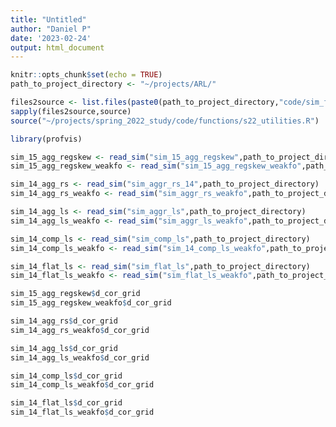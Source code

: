 ```yaml
---
title: "Untitled"
author: "Daniel P"
date: '2023-02-24'
output: html_document
---
```


```r
knitr::opts_chunk$set(echo = TRUE)
path_to_project_directory <- "~/projects/ARL/"

files2source <- list.files(paste0(path_to_project_directory,"code/sim_funcs"),full.names=TRUE)
sapply(files2source,source)
source("~/projects/spring_2022_study/code/functions/s22_utilities.R")

library(profvis)
```

```r
sim_15_agg_regskew <- read_sim("sim_15_agg_regskew",path_to_project_directory)
sim_15_agg_regskew_weakfo <- read_sim("sim_15_agg_regskew_weakfo",path_to_project_directory)

sim_14_agg_rs <- read_sim("sim_aggr_rs_14",path_to_project_directory)
sim_14_agg_rs_weakfo <- read_sim("sim_aggr_rs_weakfo",path_to_project_directory)

sim_14_agg_ls <- read_sim("sim_aggr_ls",path_to_project_directory)
sim_14_agg_ls_weakfo <- read_sim("sim_aggr_ls_weakfo",path_to_project_directory)

sim_14_comp_ls <- read_sim("sim_comp_ls",path_to_project_directory)
sim_14_comp_ls_weakfo <- read_sim("sim_14_comp_ls_weakfo",path_to_project_directory)

sim_14_flat_ls <- read_sim("sim_flat_ls",path_to_project_directory)
sim_14_flat_ls_weakfo <- read_sim("sim_flat_ls_weakfo",path_to_project_directory)
```

```r
sim_15_agg_regskew$d_cor_grid
sim_15_agg_regskew_weakfo$d_cor_grid
```

```r
sim_14_agg_rs$d_cor_grid
sim_14_agg_rs_weakfo$d_cor_grid
```

```r
sim_14_agg_ls$d_cor_grid
sim_14_agg_ls_weakfo$d_cor_grid
```

```r
sim_14_comp_ls$d_cor_grid
sim_14_comp_ls_weakfo$d_cor_grid
```

```r
sim_14_flat_ls$d_cor_grid
sim_14_flat_ls_weakfo$d_cor_grid
```

